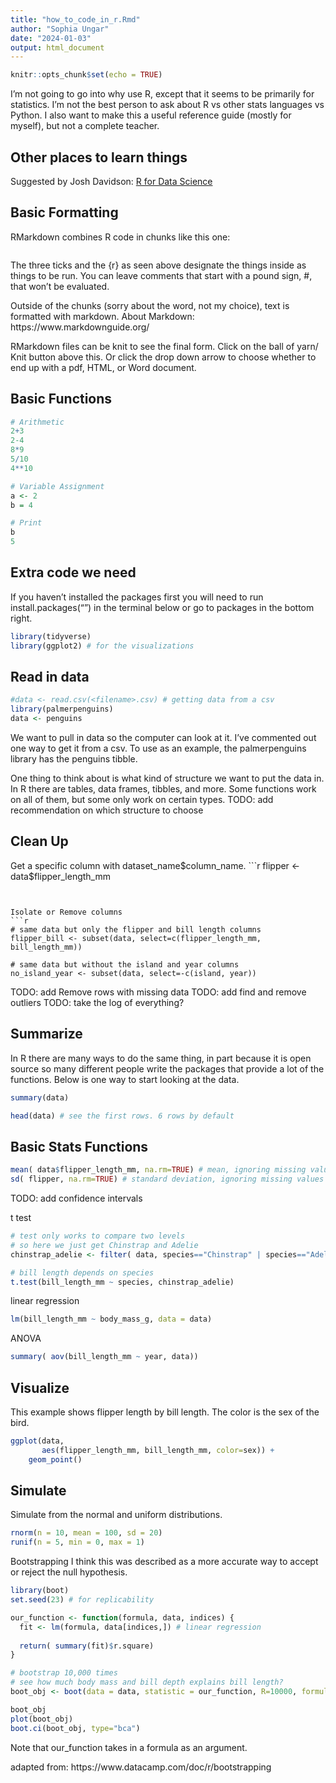 ```yaml
---
title: "how_to_code_in_r.Rmd"
author: "Sophia Ungar"
date: "2024-01-03"
output: html_document
---
```


```r
knitr::opts_chunk$set(echo = TRUE)
```


I'm not going to go into why use R, except that it seems to be primarily for statistics. I'm not the best person to ask about R vs other stats languages vs Python. I also want to make this a useful reference guide (mostly for myself), but not a complete teacher.


## Other places to learn things
Suggested by Josh Davidson:
[R for Data Science](https://r4ds.hadley.nz/data-visualize)


## Basic Formatting
RMarkdown combines R code in chunks like this one: 
```r

```
The three ticks and the {r} as seen above designate the things inside as things to be run. You can leave comments that start with a pound sign, #, that won't be evaluated.

Outside of the chunks (sorry about the word, not my choice), text is formatted with markdown. 
About Markdown: https://www.markdownguide.org/

RMarkdown files can be knit to see the final form. Click on the ball of yarn/ Knit button above this. Or click the drop down arrow to choose whether to end up with a pdf, HTML, or Word document.


## Basic Functions

```r
# Arithmetic
2+3
2-4
8*9
5/10
4**10

# Variable Assignment
a <- 2
b = 4

# Print
b
5

```


## Extra code we need
If you haven't installed the packages first you will need to run  install.packages("<package>") in the terminal below or go to packages in the bottom right.
```r
library(tidyverse)
library(ggplot2) # for the visualizations
```


## Read in data
```r
#data <- read.csv(<filename>.csv) # getting data from a csv
library(palmerpenguins)
data <- penguins
```
We want to pull in data so the computer can look at it. I've commented out one way to get it from a csv. To use as an example, the palmerpenguins library has the penguins tibble. 

One thing to think about is what kind of structure we want to put the data in. In R there are tables, data frames, tibbles, and more. Some functions work on all of them, but some only work on certain types.
TODO: add recommendation on which structure to choose



## Clean Up 
Get a specific column with dataset_name$column_name.
```r
flipper <- data$flipper_length_mm

```


Isolate or Remove columns
```r
# same data but only the flipper and bill length columns
flipper_bill <- subset(data, select=c(flipper_length_mm, bill_length_mm))

# same data but without the island and year columns
no_island_year <- subset(data, select=-c(island, year))

```


TODO: add Remove rows with missing data
TODO: add find and remove outliers
TODO: take the log of everything?


## Summarize
In R there are many ways to do the same thing, in part because it is open source so many different people write the packages that provide a lot of the functions. Below is one way to start looking at the data.

```r
summary(data)

head(data) # see the first rows. 6 rows by default
```


## Basic Stats Functions
```r
mean( data$flipper_length_mm, na.rm=TRUE) # mean, ignoring missing values
sd( flipper, na.rm=TRUE) # standard deviation, ignoring missing values

```
TODO: add confidence intervals

t test
```r
# test only works to compare two levels
# so here we just get Chinstrap and Adelie
chinstrap_adelie <- filter( data, species=="Chinstrap" | species=="Adelie")

# bill length depends on species
t.test(bill_length_mm ~ species, chinstrap_adelie)

```

linear regression
```r
lm(bill_length_mm ~ body_mass_g, data = data)

```


ANOVA
```r
summary( aov(bill_length_mm ~ year, data))

```


## Visualize

This example shows flipper length by bill length. The color is the sex of the bird.
```r
ggplot(data, 
       aes(flipper_length_mm, bill_length_mm, color=sex)) +
    geom_point()

```


## Simulate
Simulate from the normal and uniform distributions.
```r
rnorm(n = 10, mean = 100, sd = 20)
runif(n = 5, min = 0, max = 1)

```

Bootstrapping
I think this was described as a more accurate way to accept or reject the null hypothesis.
```r
library(boot)
set.seed(23) # for replicability

our_function <- function(formula, data, indices) {
  fit <- lm(formula, data[indices,]) # linear regression
  
  return( summary(fit)$r.square)
}

# bootstrap 10,000 times
# see how much body mass and bill depth explains bill length?
boot_obj <- boot(data = data, statistic = our_function, R=10000, formula = bill_length_mm ~ body_mass_g + bill_depth_mm)

boot_obj
plot(boot_obj)
boot.ci(boot_obj, type="bca")

```
Note that our_function takes in a formula as an argument.

adapted from: https://www.datacamp.com/doc/r/bootstrapping
